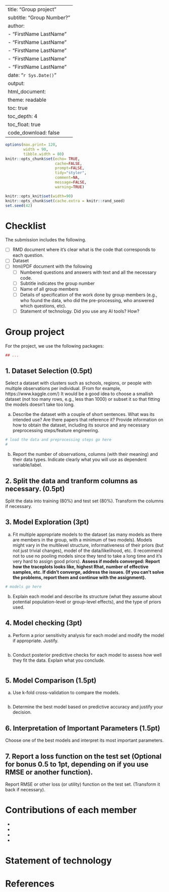 --
title: "Group project"
subtitle: "Group Number?"
author: 
  - "FirstName LastName"
  - "FirstName LastName"
  - "FirstName LastName"
  - "FirstName LastName"
  - "FirstName LastName"
date: "`r Sys.Date()`"
output:
  html_document:
    theme: readable
    toc: true
    toc_depth: 4
    toc_float: true
    code_download: false
---

```r
options(max.print= 120,
        width = 90,
        tibble.width = 80)
knitr::opts_chunk$set(echo= TRUE,
                      cache=FALSE,
                      prompt=FALSE,
                      tidy="styler",
                      comment=NA,
                      message=FALSE,
                      warning=TRUE)

knitr::opts_knit$set(width=90)
knitr::opts_chunk$set(cache.extra = knitr::rand_seed)
set.seed(42)
```

# Checklist {-}

The submission includes the following.

- [ ] RMD document where it's clear what is the code that corresponds to each question. 
- [ ] Dataset
- [ ] html/PDF document with the following
    - [ ] Numbered questions and answers with text and all the necessary code.
    - [ ] Subtitle indicates the group number 
    - [ ] Name of all group members
    - [ ] Details of specification of the work done by group members (e.g., who found the data, who did the pre-processing, who answered which questions, etc).
    - [ ] Statement of technology. Did you use any AI tools? How?


# Group project {-}

For the project, we use the following packages:

```r
## ...
```

## 1. Dataset Selection (0.5pt)
Select a dataset with clusters such as schools, regions, or people with multiple observations per individual. (From for example, https://www.kaggle.com/) It would be a good idea to choose a smallish dataset (not too many rows, e.g., less than 1000) or subset it so that fitting the models doesn't take too long. 

a. Describe the dataset with a couple of short sentences. What was its intended use? Are there papers that reference it? Provide information on how to obtain the dataset, including its source and any necessary preprocessing steps/feature engineering.


<!-- DESCRIBE IT BELOW -->

```r
# load the data and preprocessing steps go here
# 
```

b. Report the number of observations, columns (with their meaning) and their data types. Indicate clearly what you will use as dependent variable/label. 

<!-- REPORT IT BELOW -->

## 2. Split the data and tranform columns as necessary. (0.5pt)
 Split the data into training (80%) and test set (80%). Transform the columns if necessary.

## 3. Model Exploration (3pt)

a. Fit multiple appropriate models to the dataset (as many models as there are members in the group, with a minimum of two models). Models might vary in the multilevel structure, informativeness of their priors (but not just trivial changes), model of the data/likelihood, etc. (I recommend not to use no pooling models since they tend to take a long time and it's very hard to assign good priors). **Assess if models converged: Report how the traceplots looks like, highest Rhat, number of effective samples, etc. If didn't converge, address the issues. (If you can't solve the problems, report them and continue with the assignment).**

<!-- message = FALSE, results = "hide" prevents displaying output, if you need to show something create another chunk of code -->

```r
# models go here

```

b. Explain each model and describe its structure (what they assume about potential population-level or group-level effects), and the type of priors used. 

<!-- EXPLAIN BELOW, REFER TO EACH MODEL -->

## 4. Model checking (3pt)

a. Perform a prior sensitivity analysis for each model and modify the model if appropriate. Justify.

```r

```
<!-- EXPLAIN CONCLUSIONS AND WHETHER MODELS ARE KEPT, MODIFIED  -->

b. Conduct posterior predictive checks for each model to assess how well they fit the data.
Explain what you conclude.

```r

```

<!-- EXPLAIN CONCLUSIONS -->

## 5. Model Comparison (1.5pt)

a. Use k-fold cross-validation to compare the models.

```r

```
b. Determine the best model based on predictive accuracy and justify your decision.

<!-- DECISION -->


## 6. Interpretation of Important Parameters (1.5pt)

Choose one of the best models and interpret its most important parameters.

<!-- INTERPRETATION AND CODE GOES HERE -->

## 7. Report a loss function on the test set (Optional for bonus 0.5 to 1pt, depending on if you use RMSE or another function).

Report RMSE or other loss (or utility) function on the test set. (Transform it back if necessary).


# Contributions of each member 

-
-
-
-

# Statement of technology


# References

<!-- Complete if necessary -->

